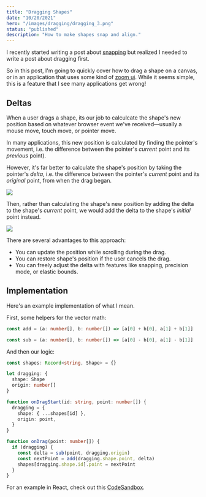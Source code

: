 ```yaml
---
title: "Dragging Shapes"
date: "10/20/2021"
hero: "/images/dragging/dragging_3.png"
status: "published"
description: "How to make shapes snap and align."
---
```


I recently started writing a post about [snapping](https://twitter.com/steveruizok/status/1449866480401764359) but realized I needed to write a post about dragging first.

So in this post, I'm going to quickly cover how to drag a shape on a canvas, or in an application that uses some kind of [zoom ui](/posts/zoom-ui). While it seems simple, this is a feature that I see many applications get wrong!

## Deltas

When a user drags a shape, its our job to calculcate the shape's new position based on whatever browser event we've received—usually a mouse move, touch move, or pointer move.

In many applications, this new position is calculated by finding the pointer's movement, i.e. the difference between the pointer's _current_ point and its _previous_ point).

However, it's far better to calculate the shape's position by taking the pointer's _delta_, i.e. the difference between the pointer's _current_ point and its _original_ point, from when the drag began.

<img src="/images/dragging/dragging_2.png" />

Then, rather than calculating the shape's new position by adding the delta to the shape's _current_ point, we would add the delta to the shape's _initial_ point instead.

<img src="/images/dragging/dragging_3.png" />

There are several advantages to this approach:

- You can update the position while scrolling during the drag.
- You can restore shape's position if the user cancels the drag.
- You can freely adjust the delta with features like snapping, precision mode, or elastic bounds.

## Implementation

Here's an example implementation of what I mean.

First, some helpers for the vector math:

```ts
const add = (a: number[], b: number[]) => [a[0] + b[0], a[1] + b[1]]

const sub = (a: number[], b: number[]) => [a[0] - b[0], a[1] - b[1]]
```

And then our logic:

```ts
const shapes: Record<string, Shape> = {}

let dragging: {
  shape: Shape
  origin: number[]
}

function onDragStart(id: string, point: number[]) {
  dragging = {
    shape: { ...shapes[id] },
    origin: point,
  }
}

function onDrag(point: number[]) {
  if (dragging) {
    const delta = sub(point, dragging.origin)
    const nextPoint = add(dragging.shape.point, delta)
    shapes[dragging.shape.id].point = nextPoint
  }
}
```

For an example in React, check out this [CodeSandbox]([https://codesandbox.io/s/perfect-dragging-example-wg5u6]).

<CodeSandbox url="perfect-dragging-example-wg5u6" />

